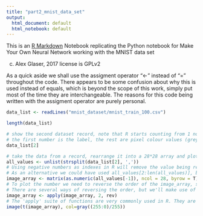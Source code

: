 ```yaml
---
title: "part2_mnist_data_set"
output:
  html_document: default
  html_notebook: default
---
```


This is an [R Markdown](http://rmarkdown.rstudio.com) Notebook replicating the Python notebook for Make Your Own Neural Network
working with the MNIST data set

(c) Alex Glaser, 2017
license is GPLv2

As a quick aside we shall use the assigment operator "<-" instead of "=" throughout the code. There appears to be some confusion about why this is used instead of equals, which is beyond the scope of this work, simply put most of the time they are interchangeable. The reasons for this code being written with the assigment operator are purely personal.

```r
data_list <- readLines("mnist_dataset/mnist_train_100.csv")
``` 

```r
length(data_list)
```

```r
# show the second dataset record, note that R starts counting from 1 not 0.
# the first number is the label, the rest are pixel colour values (greyscale 0-255)
data_list[2]
```

```r
# take the data from a record, rearrange it into a 28*28 array and plot it as an image
all_values <- unlist(strsplit(data_list[2], ','))
# Using negative numbers as indexes in R will remove the value being references, e.g. here we are looking at all values except the first one (equivalent to all_values[1:] in Python)
# As an alternative we could have used all_values[2:len(all_values)], but '-1' is more succinct and more 'Rcentric'
image_array <- matrix(as.numeric(all_values[-1]), ncol = 28, byrow = T)
# To plot the number we need to reverse the order of the image_array, since the element in the first row and first column will be plotted in the bottom left of the plot.
# There are several ways of reversing the order, but we'll make use of R's "apply" function. This will apply a function to either the rows or columns of the matrix (or array). Here we are reversing the order of each column in `image_array` (if the second argument were 1 then we would be applying the function to the rows of the matrix). 
image_array <- apply(image_array, 2, rev)
# The 'apply' suite of functions are very commonly used in R. They are not just used for matrices and data frames, "lapply" and "sapply" can be used on lists (a common R data structure).
image(t(image_array), col=gray((255:0)/255))
```
